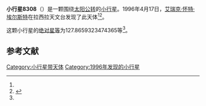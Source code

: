 {{Infobox planet
| bgcolour = #FFFFC0
| name = 8308 Julie-Melissa
| symbol = 
| image = 
| caption = 
| discovery = yes
| discovery_ref = 
| discoverer = [[艾瑞克·怀特·埃尔斯特|艾瑞克·怀特·埃尔斯特]]
| discovery_site = [[拉西拉天文台|拉西拉天文台]] 
| discovered = 1996年4月17日
| designations = yes
| mp_name = 
| named_after = 
| alt_names = 1996 HD13/ 1990 XC2 / 1992 EJ32
| mp_category = [[主带小行星|主带小行星]]
| orbit_ref = <ref name="a">[http://ssd.jpl.nasa.gov/sbdb.cgi?sstr=8308 8308 Julie-Melissa] {{Wayback|url=http://ssd.jpl.nasa.gov/sbdb.cgi?sstr=8308 |date=20201124031410 }}，小行星數據庫瀏覽器（JPL Small-Body Database Browser）－[[美国国家航空航天局|美国国家航空航天局]]喷气推进实验室</ref>
| epoch = 2456400.5 (2013年4月18日更新)
| aphelion = {{convert|2.689478247623985|AU|km|3|abbr=on|lk=out}}
| perihelion = {{convert|1.918147786999968|AU|km|3|abbr=on}}
| semimajor = {{convert|2.303813017311976|AU|km|3|abbr=on}}
| eccentricity = 0.167403009
| period = 1277.230464 [[日|日]]<br />3.5[[儒略年|儒略年]]
| avg_speed = 
| inclination = 2.669944314635301
| asc_node = 184.1369681399151
| mean_anomaly = 
| arg_peri = 127.8659323474365
| satellites = 
| physical_characteristics = yes
| dimensions = 
| mass = 
| density = 
| surface_grav = 
| escape_velocity = 
| sidereal_day = 
| axial_tilt = 
| pole_ecliptic_lat = 
| pole_ecliptic_lon = 
| albedo = 
| temperatures= 
| temp_name1 = 
| mean_temp_1 = 
| max_temp_1 = 
| temp_name2 = 
| max_temp_2 = 
| spectral_type = 
| abs_magnitude = 127.8659323474365
}}

'''小行星8308'''（{{lang-en|8308 Julie-Melissa}}）是一颗围绕[[太阳|太阳]][[公转|公转]]的[[小行星|小行星]]。1996年4月17日，[[艾瑞克·怀特·埃尔斯特|艾瑞克·怀特·埃尔斯特]]在拉西拉天文台发现了此天体<ref name="a" /><ref>{{cite news|title=小行星列表|url=http://cfa-www.harvard.edu/iau/lists/NumberedMPs.txt|accessdate=2013-07-08|newspaper=哈佛大学|archive-date=2008-05-17|archive-url=https://web.archive.org/web/20080517010638/http://cfa-www.harvard.edu/iau/lists/NumberedMPs.txt|dead-url=no}}</ref>。

这颗小行星的[[绝对星等|绝对星等]]为127.8659323474365等<ref name="a" />。

==参考文献==
{{reflist}}
{{Minor Planet Number|[[小行星8307|小行星8307]]|[[小行星8309|小行星8309]]}}

{{小天体}}

[[Category:小行星带天体|Category:小行星带天体]]
[[Category:1996年发现的小行星|Category:1996年发现的小行星]]

{{asteroid-stub}}